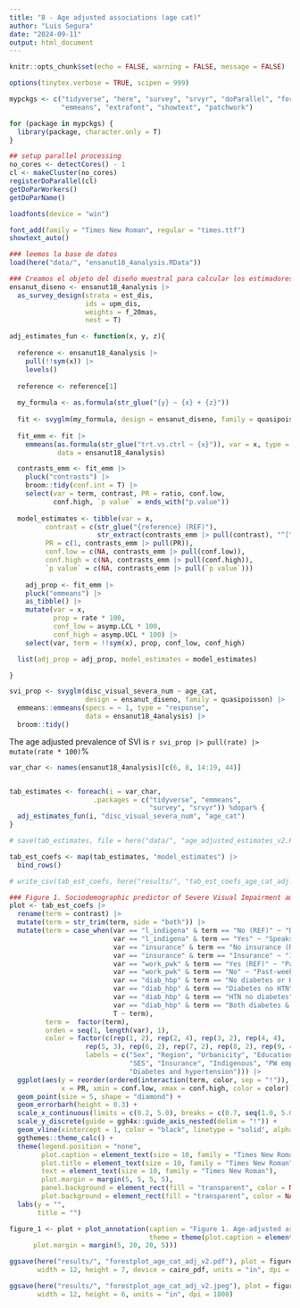 ```yaml
---
title: "8 - Age adjusted associations (age cat)"
author: "Luis Segura"
date: "2024-09-11"
output: html_document
---
```


```r
knitr::opts_chunk$set(echo = FALSE, warning = FALSE, message = FALSE)

options(tinytex.verbose = TRUE, scipen = 999)

mypckgs <- c("tidyverse", "here", "survey", "srvyr", "doParallel", "foreach", 
             "emmeans", "extrafont", "showtext", "patchwork")

for (package in mypckgs) {
  library(package, character.only = T)
}

## setup parallel processing
no_cores <- detectCores() - 1  
cl <- makeCluster(no_cores)
registerDoParallel(cl)
getDoParWorkers()                   
getDoParName()

loadfonts(device = "win")

font_add(family = "Times New Roman", regular = "times.ttf")
showtext_auto()

```


```r
### leemos la base de datos
load(here("data/", "ensanut18_4analysis.RData"))
```

```r
### Creamos el objeto del diseño muestral para calcular los estimadores ponderados (p.ej., prevalencias)
ensanut_diseno <- ensanut18_4analysis |>
  as_survey_design(strata = est_dis, 
                   ids = upm_dis, 
                   weights = f_20mas, 
                   nest = T)
```

```r
adj_estimates_fun <- function(x, y, z){
  
  reference <- ensanut18_4analysis |>
    pull(!!sym(x)) |> 
    levels()
  
  reference <- reference[1]
  
  my_formula <- as.formula(str_glue("{y} ~ {x} + {z}"))
  
  fit <- svyglm(my_formula, design = ensanut_diseno, family = quasipoisson) 
  
  fit_emm <- fit |>
    emmeans(as.formula(str_glue("trt.vs.ctrl ~ {x}")), var = x, type = "response", 
            data = ensanut18_4analysis) 

  contrasts_emm <- fit_emm |>
    pluck("contrasts") |>
    broom::tidy(conf.int = T) |>
    select(var = term, contrast, PR = ratio, conf.low, 
           conf.high, `p value` = ends_with("p.value")) 
  
  model_estimates <- tibble(var = x, 
         contrast = c(str_glue("{reference} (REF)"), 
                      str_extract(contrasts_emm |> pull(contrast), "^[^/]+")),
         PR = c(1, contrasts_emm |> pull(PR)), 
         conf.low = c(NA, contrasts_emm |> pull(conf.low)), 
         conf.high = c(NA, contrasts_emm |> pull(conf.high)), 
         `p value` = c(NA, contrasts_emm |> pull(`p value`)))
  
    adj_prop <- fit_emm |>
    pluck("emmeans") |>
    as_tibble() |>
    mutate(var = x, 
           prop = rate * 100, 
           conf_low = asymp.LCL * 100, 
           conf_high = asymp.UCL * 100) |>
    select(var, term = !!sym(x), prop, conf_low, conf_high)

  list(adj_prop = adj_prop, model_estimates = model_estimates)

}


```

```r
svi_prop <- svyglm(disc_visual_severa_num ~ age_cat, 
                   design = ensanut_diseno, family = quasipoisson) |>
  emmeans::emmeans(specs = ~ 1, type = "response", 
                   data = ensanut18_4analysis) |>
  broom::tidy()
```

The age adjusted prevalence of SVI is `r svi_prop |> pull(rate) |> mutate(rate * 100)`%
```r
var_char <- names(ensanut18_4analysis)[c(6, 8, 14:19, 44)]


tab_estimates <- foreach(i = var_char, 
                     .packages = c("tidyverse", "emmeans", 
                                   "survey", "srvyr")) %dopar% {
  adj_estimates_fun(i, "disc_visual_severa_num", "age_cat")
}

# save(tab_estimates, file = here("data/", "age_adjusted_estimates_v2.RData"))

```


```r
tab_est_coefs <- map(tab_estimates, "model_estimates") |>
  bind_rows()

# write_csv(tab_est_coefs, here("results/", "tab_est_coefs_age_cat_adj.csv"))

### Figure 1. Sociodemographic predictor of Severe Visual Impairment among the Mexican population.
plot <- tab_est_coefs |>
  rename(term = contrast) |>
  mutate(term = str_trim(term, side = "both")) |>
  mutate(term = case_when(var == "l_indigena" & term == "No (REF)" ~ "Doesn't speak indigenous language (REF)", 
                          var == "l_indigena" & term == "Yes" ~ "Speaks indigenous language", 
                          var == "insurance" & term == "No insurance (REF)" ~ "Uninsured (REF)", 
                          var == "insurance" & term == "Insurance" ~ "Insured",
                          var == "work_pwk" & term == "Yes (REF)" ~ "Past-week employed (REF)", 
                          var == "work_pwk" & term == "No" ~ "Past-week unemployed",
                          var == "diab_hbp" & term == "No diabetes or HTN (REF)" ~ "Neither diabetes nor hypertension (REF)", 
                          var == "diab_hbp" & term == "Diabetes no HTN" ~ "Diabetes / no hypertension",
                          var == "diab_hbp" & term == "HTN no diabetes" ~ "Hypertension / no diabetes",
                          var == "diab_hbp" & term == "Both diabetes & HTN" ~ "Diabetes & hypertension",
                          T ~ term), 
         term =  factor(term),  
         orden = seq(1, length(var), 1),
         color = factor(c(rep(1, 2), rep(2, 4), rep(3, 2), rep(4, 4), 
                   rep(5, 3), rep(6, 2), rep(7, 2), rep(8, 2), rep(9, 4)), 
                   labels = c("Sex", "Region", "Urbanicity", "Education", 
                              "SES", "Insurance", "Indigenous", "PW employment", 
                              "Diabetes and hypertension"))) |>
  ggplot(aes(y = reorder(ordered(interaction(term, color, sep = "!")), desc(orden)), 
             x = PR, xmin = conf.low, xmax = conf.high, color = color)) +
  geom_point(size = 5, shape = "diamond") +
  geom_errorbarh(height = 0.3) + 
  scale_x_continuous(limits = c(0.2, 5.0), breaks = c(0.7, seq(1.0, 5.0, 1.0)), name = "Prevalence Ratio (95% CI)")  +
  scale_y_discrete(guide = ggh4x::guide_axis_nested(delim = "!")) +
  geom_vline(xintercept = 1, color = "black", linetype = "solid", alpha = 0.5) +
  ggthemes::theme_calc() +
  theme(legend.position = "none", 
        plot.caption = element_text(size = 10, family = "Times New Roman", face = "bold", hjust = 0), 
        plot.title = element_text(size = 10, family = "Times New Roman"), 
        text = element_text(size = 10, family = "Times New Roman"), 
        plot.margin = margin(5, 5, 5, 5), 
        panel.background = element_rect(fill = "transparent", color = NA), 
        plot.background = element_rect(fill = "transparent", color = NA)) +
  labs(y = "",
       title = "") 

figure_1 <- plot + plot_annotation(caption = "Figure 1. Age-adjusted associations between sociodemographic characteristics, diabetes and/or hypertension, and severe vision impairment among Mexican adults. ENSANUT 2018.\nSES: Socioeconomic status. PW: past-week. REF: reference level. yo: years old. HTN: Hypertension.\nPrevalence Ratios are age-adjusted", 
                                   theme = theme(plot.caption = element_text(hjust = 0, size = 10, face = "bold", family = "Times New Roman"),
      plot.margin = margin(5, 20, 20, 5)))

ggsave(here("results/", "forestplot_age_cat_adj_v2.pdf"), plot = figure_1,
       width = 12, height = 7, device = cairo_pdf, units = "in", dpi = 1800, bg = "transparent")

ggsave(here("results/", "forestplot_age_cat_adj_v2.jpeg"), plot = figure_1,
       width = 12, height = 6, units = "in", dpi = 1800)

```

